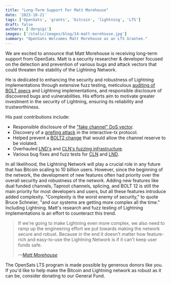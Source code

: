 ```yaml
---
title: "Long-Term Support For Matt Morehouse"
date: '2023-10-21'
tags: ['OpenSats', 'grants', 'bitcoin', 'lightning', 'LTS']
draft: false
authors: ['dergigi']
images: ['/static/images/blog/14-matt-morehouse.jpg']
summary: "OpenSats Welcomes Matt Morehouse as an LTS Grantee."
---
```


We are excited to announce that Matt Morehouse is receiving long-term support
from OpenSats. Matt is a security researcher & developer focused on the
detection and prevention of various bugs and attack vectors that could threaten
the stability of the Lightning Network.

He is dedicated to enhancing the security and robustness of Lightning
implementations through extensive fuzz testing, meticulous [auditing of BOLT
specs](https://github.com/lightning/bolts/pulls?q=is%3Apr+reviewed-by%3Amorehouse+sort%3Aupdated-desc)
and Lightning implementations, and responsible disclosure of discovered bugs and
vulnerabilities. His efforts aim to motivate greater investment in the security
of Lightning, ensuring its reliability and trustworthiness.

His past contributions include:

- Responsible disclosure of the ["fake channel" DoS vector](https://morehouse.github.io/lightning/fake-channel-dos/).
- Discovery of a [griefing attack](https://github.com/lightning/bolts/pull/851#discussion_r997537630) in the interactive-tx protocol.
- Helped prevent a [BOLT2 change](https://github.com/lightning/bolts/pull/1083) that would allow the channel reserve to be violated.
- Overhauled [LND's](https://github.com/lightningnetwork/lnd/issues/7452) and [CLN's fuzzing infrastructure](https://github.com/ElementsProject/lightning/issues/6083).
- Various bug fixes and fuzz tests for [CLN](https://github.com/ElementsProject/lightning/commits?author=morehouse) and [LND](https://github.com/lightningnetwork/lnd/commits?author=morehouse).

In all likelihood, the Lightning Network will play a crucial role in any future
that has Bitcoin scaling to 10 billion users. However, since the beginning of
the network, the development of new features often had priority over the overall
security and robustness of the network. Adding new features like dual funded
channels, Taproot channels, splicing, and BOLT 12 is still the main priority for
most developers and users, but all these features introduce added complexity.
"Complexity is the worst enemy of security," to quote Bruce Schneier, "and our
systems are getting more complex all the time." Including Lightning.  Matt's
research and fuzz testing of Lightning implementations is an effort to
counteract this trend.

> If we're going to make Lightning even more complex, we also need to ramp up the
> engineering effort we put towards making the network secure and robust. Because
> in the end it doesn't matter how feature-rich and easy-to-use the Lightning
> Network is if it can't keep user funds safe.
>
> <cite>—[Matt Morehouse](https://morehouse.github.io/lightning/fake-channel-dos/)</cite>

The OpenSats LTS program is made possible by generous donors like you. If you'd
like to help make the Bitcoin and Lightning network as robust as it can be,
consider donating to our General Fund.

<center>
    <DonateToGeneralFundButton/>
</center>